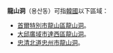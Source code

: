 '''龍山洞'''（용산동）可指[[韓國|韓國]]以下區域：
*[[首爾特別市|首爾特別市]][[龍山區_(首爾)|龍山區]][[龍山洞_(首爾)|龍山洞]]。
*[[大邱廣域市|大邱廣域市]][[達西區|達西區]][[龍山洞_(大邱)|龍山洞]]。
*[[忠清北道|忠清北道]][[忠州市|忠州市]][[龍山洞_(忠州市)|龍山洞]]。

{{disambig|Cat=三字地名消歧义}}